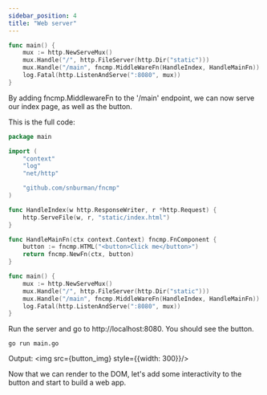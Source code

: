 ```yaml
---
sidebar_position: 4
title: "Web server"
---
```


```go {4} title="main.go"
func main() {
    mux := http.NewServeMux()
    mux.Handle("/", http.FileServer(http.Dir("static")))
    mux.Handle("/main", fncmp.MiddleWareFn(HandleIndex, HandleMainFn))
    log.Fatal(http.ListenAndServe(":8080", mux))
}
```
By adding fncmp.MiddlewareFn to the '/main' endpoint, we can now serve our index page, as well as the button.

This is the full code:
```go title="main.go"
package main

import (
	"context"
	"log"
	"net/http"

	"github.com/snburman/fncmp"
)

func HandleIndex(w http.ResponseWriter, r *http.Request) {
    http.ServeFile(w, r, "static/index.html")
}

func HandleMainFn(ctx context.Context) fncmp.FnComponent {
    button := fncmp.HTML("<button>Click me</button>")
    return fncmp.NewFn(ctx, button)
}

func main() {
    mux := http.NewServeMux()
    mux.Handle("/", http.FileServer(http.Dir("static")))
    mux.Handle("/main", fncmp.MiddleWareFn(HandleIndex, HandleMainFn))
    log.Fatal(http.ListenAndServe(":8080", mux))
}
```

Run the server and go to http://localhost:8080. You should see the button.
```
go run main.go
```

Output:
<img src={button_img} style={{width: 300}}/>

Now that we can render to the DOM, let's add some interactivity to the button
and start to build a web app. 